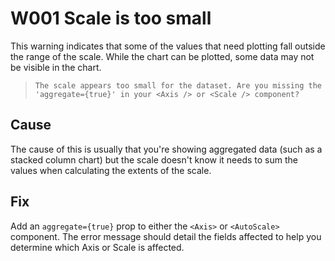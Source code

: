 
<Meta title="Errors & Warnings/Warnings/W001 - Scale is too small" />

# W001 Scale is too small

This warning indicates that some of the values that need plotting fall outside the range of the scale. While the chart can be plotted, some data may not be visible in the chart.

> `The scale appears too small for the dataset. Are you missing the 'aggregate={true}' in your <Axis /> or <Scale /> component?`

## Cause

The cause of this is usually that you're showing aggregated data (such as a stacked column chart) but the scale doesn't know it needs to sum the values when calculating the extents of the scale.

## Fix

Add an `aggregate={true}` prop to either the `<Axis>` or `<AutoScale>` component. The error message should detail the fields affected to help you determine which Axis or Scale is affected.
